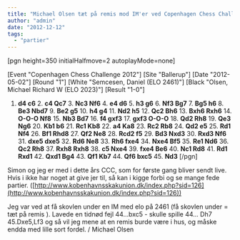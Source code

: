 ```yaml
---
title: "Michael Olsen tæt på remis mod IM'er ved Copenhagen Chess Challenge"
author: "admin"
date: "2012-12-12"
tags: 
  - "partier"
---
```


\[pgn height=350 initialHalfmove=2 autoplayMode=none\]

\[Event "Copenhagen Chess Challenge 2012"\]
\[Site "Ballerup"\]
\[Date "2012-05-02"\]
\[Round "1"\]
\[White "Semcesen, Daniel (ELO 2461)"\]
\[Black "Olsen, Michael Richard W (ELO 2023)"\]
\[Result "1-0"\]
1. **d4 c6** 2. **c4 Qc7** 3. **Nc3 Nf6** 4. **e4 d6** 5. **h3 g6** 6. **Nf3 Bg7** 7. **Bg5 h6** 8. **Be3 Nbd7** 9. **Be2 g5** 10. **h4 g4** 11. **Nd2 h5** 12. **Qc2 Bh6** 13. **Bxh6 Rxh6** 14. **O-O-O Nf8** 15. **Nb3 Bd7** 16. **f4 gxf3** 17. **gxf3 O-O-O** 18. **Qd2 Rh8** 19. **Qe3 Ng6** 20. **Kb1 b6** 21. **Rc1 Kb8** 22. **a4 Ka8** 23. **Rc2 Rb8** 24. **Qd2 e5** 25. **Rd1 Nf4** 26. **Bf1 Rhd8** 27. **Qf2 Ne8** 28. **Rcd2 f5** 29. **Bd3 Nxd3** 30. **Rxd3 Nf6** 31. **dxe5 dxe5** 32. **Rd6 Ne8** 33. **Rh6 fxe4** 34. **Nxe4 Bf5** 35. **Re1 Nd6** 36. **Qc2 Rh8** 37. **Rxh8 Rxh8** 38. **c5 Nxe4** 39. **fxe4 Be6** 40. **Nc1 Rd8** 41. **Rd1 Rxd1** 42. **Qxd1 Bg4** 43. **Qf1 Kb7** 44. **Qf6 bxc5** 45. **Nd3**
\[/pgn\]

Simon og jeg er med i dette års CCC, som for første gang bliver sendt live. Hvis i ikke har noget at give jer til, så kan i kigge forbi og se mange fede partier. ([http://www.kobenhavnsskakunion.dk/index.php?sid=126](http://www.kobenhavnsskakunion.dk/index.php?sid=126))

Jeg var ved at få skovlen under en IM med elo på 2461 (få skovlen under = tæt på remis ). Lavede en tidnød fejl 44...bxc5 - skulle spille 44... Dh7 45.Dxe5,Lf3 og så vil jeg mene at en remis burde være i hus, og måske endda med lille sort fordel. / Michael Olsen
